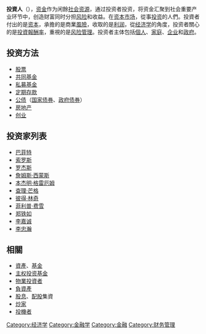 {{NoteTA|G1=Economics}}
'''投資人'''（{{lang-en|Investor}}），[[资金|资金]]作为闲餘[[社会资源|社会资源]]，通过投资者投资，将资金汇聚到社会重要产业环节中，创造财富同时分担[[风险|风险]]和收益。在[[资本市场|资本市场]]，從事[[投资|投资]]的人們。投資者付出的是[[资本|资本]]，承擔的是商業[[風險|風險]]，收取的是[[利润|利润]]，從[[经济学|经济学]]的角度，投资者關心的是[[投資報酬率|投資報酬率]]，重視的是[[风险管理|风险管理]]。投资者主体包括[[個人|個人]]、[[家庭|家庭]]、[[企业|企业]]和[[政府|政府]]。

==投资方法==
* [[股票|股票]]
* [[共同基金|共同基金]]
* [[私人股权投资|私募基金]]
* [[定期存款|定期存款]]
* [[公债|公债]]（[[国家债券|国家债券]]、[[政府债券|政府债券]]）
* [[房地产|房地产]]
* [[创业|创业]]

==投资家列表==
* [[沃伦·巴菲特|巴菲特]]
* [[乔治·索罗斯|索罗斯]]
* [[占·羅傑斯|罗杰斯]]
* [[詹姆斯·西蒙斯|詹姆斯·西蒙斯]]
* [[本杰明·格雷厄姆|本杰明·格雷厄姆]]
* [[查理·芒格|查理·芒格]]
* [[彼得·林奇|彼得·林奇]]
* [[菲利普·费雪|菲利普·费雪]]
* [[郑铁如|郑铁如]]
* [[李嘉诚|李嘉诚]]
* [[李忠瀚|李忠瀚]]

==相關==
* [[資產|資產]]、[[基金|基金]]
* [[主权投资基金|主权投资基金]]
* [[物業投資者|物業投資者]]
* [[負資產|負資產]]
* [[股息|股息]]、[[配股|配股]]集資
* [[炒家|炒家]]
* [[投機者|投機者]]

{{Econ-stub}}
{{金融市场}}
[[Category:经济学|Category:经济学]]
[[Category:金融学|Category:金融学]]
[[Category:金融|Category:金融]]
[[Category:财务管理|Category:财务管理]]
